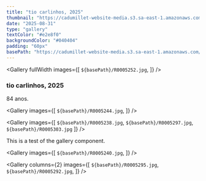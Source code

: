 ```yaml
---
title: "tio carlinhos, 2025"
thumbnail: "https://cadumillet-website-media.s3.sa-east-1.amazonaws.com/202501/001/R0005238.jpg"
date: "2025-08-31"
type: "gallery"
textColor: "#e2e8f0"
backgroundColor: "#040404"
padding: "60px"
basePath: "https://cadumillet-website-media.s3.sa-east-1.amazonaws.com/202501/001"
---
```


<Gallery
  fullWidth
  images={[
    `${basePath}/R0005252.jpg`,
  ]}
/>

### tio carlinhos, 2025
84 anos.

<Gallery
  images={[
    `${basePath}/R0005244.jpg`,
  ]}
/>

<Gallery
  images={[
    `${basePath}/R0005238.jpg`,
    `${basePath}/R0005297.jpg`,
    `${basePath}/R0005303.jpg`
  ]}
/>

This is a test of the gallery component.  

<Gallery
  images={[
    `${basePath}/R0005240.jpg`,
  ]}
/>

<Gallery
columns={2}
  images={[
    `${basePath}/R0005295.jpg`,
    `${basePath}/R0005292.jpg`,
  ]}
/>
